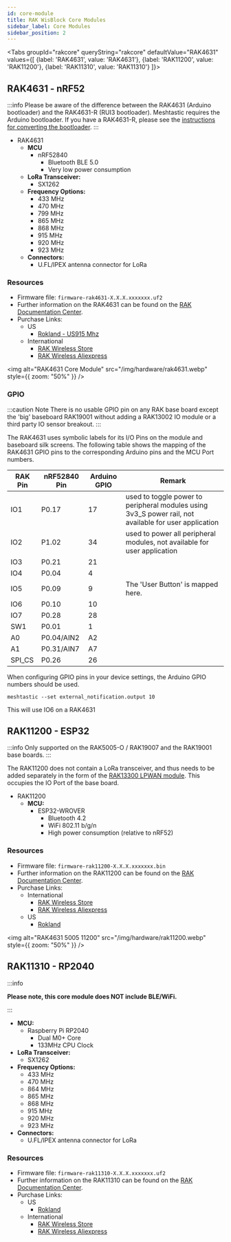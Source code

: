 ```yaml
---
id: core-module
title: RAK WisBlock Core Modules
sidebar_label: Core Modules
sidebar_position: 2
---
```



<Tabs
groupId="rakcore"
queryString="rakcore"
defaultValue="RAK4631"
values={[
{label: 'RAK4631', value: 'RAK4631'},
{label: 'RAK11200', value: 'RAK11200'},
{label: 'RAK11310', value: 'RAK11310'}
]}>

<TabItem value="RAK4631">

## RAK4631 - nRF52

:::info
Please be aware of the difference between the RAK4631 (Arduino bootloader) and the RAK4631-R (RUI3 bootloader). Meshtastic requires the Arduino bootloader. If you have a RAK4631-R, please see the [instructions for converting the bootloader](/docs/getting-started/flashing-firmware/nrf52/convert-rak4631r).
:::

- RAK4631
  - **MCU**
    - nRF52840
      - Bluetooth BLE 5.0
      - Very low power consumption
  - **LoRa Transceiver:**
    - SX1262
  - **Frequency Options:**
    - 433 MHz
    - 470 MHz
    - 799 MHz
    - 865 MHz
    - 868 MHz
    - 915 MHz
    - 920 MHz
    - 923 MHz
  - **Connectors:**
    - U.FL/IPEX antenna connector for LoRa

### Resources

- Firmware file: `firmware-rak4631-X.X.X.xxxxxxx.uf2`
- Further information on the RAK4631 can be found on the [RAK Documentation Center](https://docs.rakwireless.com/Product-Categories/WisBlock/RAK4631/Overview/#product-description).
- Purchase Links:
  - US
    - [Rokland - US915 Mhz](https://store.rokland.com/products/rak-wireless-rak4631-nordic-nrf52840-ble-core-module-for-lorawan-with-lora-sx1262)
  - International
    - [RAK Wireless Store](https://store.rakwireless.com/products/rak4631-lpwan-node?variant=37505443856582)
    - [RAK Wireless Aliexpress](https://www.aliexpress.us/item/3256801470104151.html)

<img
  alt="RAK4631 Core Module"
  src="/img/hardware/rak4631.webp"
  style={{ zoom: "50%" }}
/>


### GPIO

:::caution Note
There is no usable GPIO pin on any RAK base board except the 'big' baseboard RAK19001 without adding a RAK13002 IO module or a third party IO sensor breakout.
:::

The RAK4631 uses symbolic labels for its I/O Pins on the module and baseboard silk screens. The following table shows the mapping of the RAK4631 GPIO pins to the corresponding Arduino pins and the MCU Port numbers.

| RAK Pin | nRF52840 Pin | Arduino GPIO | Remark                                                                                                |
| ------- | ------------ | ------------ | ----------------------------------------------------------------------------------------------------- |
| IO1     | P0.17        | 17           | used to toggle power to peripheral modules using 3v3_S power rail, not available for user application |
| IO2     | P1.02        | 34           | used to power all peripheral modules, not available for user application                              |
| IO3     | P0.21        | 21           |
| IO4     | P0.04        | 4            |
| IO5     | P0.09        | 9            | The 'User Button' is mapped here.                                                                     |
| IO6     | P0.10        | 10           |
| IO7     | P0.28        | 28           |
| SW1     | P0.01        | 1            |
| A0      | P0.04/AIN2   | A2           |
| A1      | P0.31/AIN7   | A7           |
| SPI_CS  | P0.26        | 26           |

When configuring GPIO pins in your device settings, the Arduino GPIO numbers should be used.

```shell title="Example"
meshtastic --set external_notification.output 10
```

This will use IO6 on a RAK4631

</TabItem>
<TabItem value="RAK11200">

## RAK11200 - ESP32

:::info
Only supported on the RAK5005-O / RAK19007 and the RAK19001 base boards.
:::

The RAK11200 does not contain a LoRa transceiver, and thus needs to be added separately in the form of the [RAK13300 LPWAN module](https://store.rakwireless.com/products/rak13300-wisblock-lpwan). This occupies the IO Port of the base board.

- RAK11200
  - **MCU:**
    - ESP32-WROVER
      - Bluetooth 4.2
      - WiFi 802.11 b/g/n
      - High power consumption (relative to nRF52)

### Resources

- Firmware file: `firmware-rak11200-X.X.X.xxxxxxx.bin`
- Further information on the RAK11200 can be found on the [RAK Documentation Center](https://docs.rakwireless.com/Product-Categories/WisBlock/RAK11200/Overview/#product-description).
- Purchase Links:
  - International
    - [RAK Wireless Store](https://store.rakwireless.com/products/wiscore-esp32-module-rak11200)
    - [RAK Wireless Aliexpress](https://www.aliexpress.us/item/3256802312474717.html)
  - US
      - [Rokland](https://store.rokland.com/products/rakwireless-rak11200-wifi-and-ble-espressif-esp32-wrover-pid-110023)

<img
  alt="RAK4631 5005 11200"
  src="/img/hardware/rak11200.webp"
  style={{ zoom: "50%" }}
/>

</TabItem>

<TabItem value="RAK11310">

## RAK11310 - RP2040

:::info

**Please note, this core module does NOT include BLE/WiFi.**

:::

  - **MCU:**
    - Raspberry Pi RP2040
      - Dual M0+ Core
      - 133MHz CPU Clock
  - **LoRa Transceiver:**
    - SX1262
  - **Frequency Options:**
    - 433 MHz
    - 470 MHz
    - 864 MHz
    - 865 MHz
    - 868 MHz
    - 915 MHz
    - 920 MHz
    - 923 MHz
  - **Connectors:**
    - U.FL/IPEX antenna connector for LoRa

### Resources

- Firmware file: `firmware-rak11310-X.X.X.xxxxxxx.uf2`
- Further information on the RAK11310 can be found on the [RAK Documentation Center](https://docs.rakwireless.com/Product-Categories/WisBlock/RAK11310/Overview/#product-description).
- Purchase Links:
  - US
    - [Rokland](https://store.rokland.com/products/rak-raspberry-pi-rp2040-core-module-for-lorawan-with-lora-sx1262-us915-mhz-rak11310-pid-116003)
  - International
    - [RAK Wireless Store](https://store.rakwireless.com/products/rak11310-wisblock-lpwan-module)
    - [RAK Wireless Aliexpress](https://www.aliexpress.us/item/3256803225175784.html)

</TabItem>
</Tabs>
